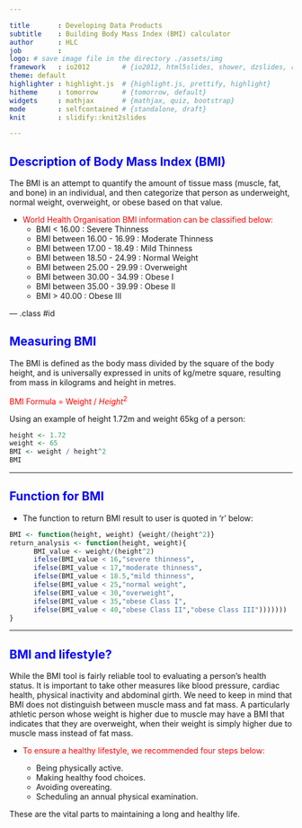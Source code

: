 ```yaml
---

title       : Developing Data Products
subtitle    : Building Body Mass Index (BMI) calculator
author      : HLC
job         :  
logo: # save image file in the directory ./assets/img
framework   : io2012        # {io2012, html5slides, shower, dzslides, revealjs, ...}
theme: default
highlighter : highlight.js  # {highlight.js, prettify, highlight}
hitheme     : tomorrow      # {tomorrow, default}
widgets     : mathjax       # {mathjax, quiz, bootstrap}
mode        : selfcontained # {standalone, draft}
knit        : slidify::knit2slides

---
```


<style>

.title-slide {
  background-color: #FFFFFF; /* #CBE7A5; #EDE0CF; #CA9F9D; */
  /* background-image:url(http://goo.gl/EpXln); */
}

em {
  font-style: italic;
}

strong {
  font-weight: bold;
}

</style>

## <span style="color:blue">Description of Body Mass Index (BMI)</span>

The BMI is an attempt to quantify the amount of tissue mass (muscle, fat, and bone) in an individual, and then categorize that person as underweight, normal weight, overweight, or obese based on that value. 

- <span style="color:red"> World Health Organisation BMI information can be classified below:</span>
    +  BMI < 16.00                 :   Severe Thinness
    +  BMI between 16.00 - 16.99   :   Moderate Thinness
    +  BMI between 17.00 - 18.49   :   Mild Thinness
    +  BMI between 18.50 - 24.99   :   Normal Weight
    +  BMI between 25.00 - 29.99   :   Overweight
    +  BMI between 30.00 - 34.99   :   Obese I
    +  BMI between 35.00 - 39.99   :   Obese II
    +  BMI > 40.00                 :   Obese III

--- .class #id 

## <span style="color:blue">Measuring BMI</span>

The BMI is defined as the body mass divided by the square of the body height, and is universally expressed in units of kg/metre square, resulting from mass in kilograms and height in metres.

<span style="color:red">BMI Formula = Weight / $Height^2$</span>

Using an example of height 1.72m and weight 65kg of a person:
```r
height <- 1.72
weight <- 65
BMI <- weight / height^2
BMI
```


---

## <span style="color:blue">Function for BMI</span>

- The function to return BMI result to user is quoted in 'r' below:
```r
BMI <- function(height, weight) {weight/(height^2)}
return_analysis <- function(height, weight){
      BMI_value <- weight/(height^2)
      ifelse(BMI_value < 16,"severe thinness",
      ifelse(BMI_value < 17,"moderate thinness",
      ifelse(BMI_value < 18.5,"mild thinness",
      ifelse(BMI_value < 25,"normal weight",
      ifelse(BMI_value < 30,"overweight",
      ifelse(BMI_value < 35,"obese Class I",
      ifelse(BMI_value < 40,"obese Class II","obese Class III")))))))
}
```


---

## <span style="color:blue">BMI and lifestyle?</span>

While the BMI tool is fairly reliable tool to evaluating a person's health status. It is important to take other measures like blood pressure, cardiac health, physical inactivity and abdominal girth. We need to keep in mind that BMI does not distinguish between muscle mass and fat mass. A particularly athletic person whose weight is higher due to muscle may have a BMI that indicates that they are overweight, when their weight is simply higher due to muscle mass instead of fat mass.

- <span style="color:red">To ensure a healthy lifestyle, we recommended four steps below:</span>

    + Being physically active.
    + Making healthy food choices.
    + Avoiding overeating.
    + Scheduling an annual physical examination.

These are the vital parts to maintaining a long and healthy life.
